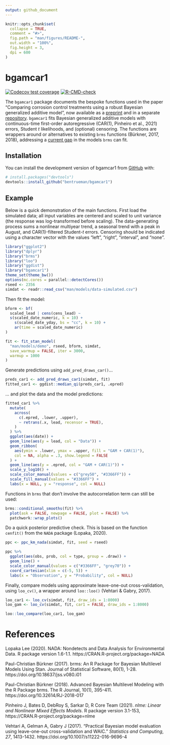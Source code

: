 ```yaml
---
output: github_document
---
```


<!-- README.md is generated from README.Rmd. Please edit that file -->

```r
knitr::opts_chunk$set(
  collapse = TRUE,
  comment = "#>",
  fig.path = "man/figures/README-",
  out.width = "100%",
  fig.height = 3,
  dpi = 600
)
```

# bgamcar1

<!-- badges: start -->
[![Codecov test coverage](https://codecov.io/gh/bentrueman/bgamcar1/branch/master/graph/badge.svg)](https://app.codecov.io/gh/bentrueman/bgamcar1?branch=master)
[![R-CMD-check](https://github.com/bentrueman/bgamcar1/workflows/R-CMD-check/badge.svg)](https://github.com/bentrueman/bgamcar1/actions)
<!-- badges: end -->

The `bgamcar1` package documents the bespoke functions used in the paper “Comparing corrosion control treatments using a robust Bayesian generalized additive model”, now available as a [preprint](https://doi.org/10.26434/chemrxiv-2022-b3f72) and in a separate [repository](https://github.com/bentrueman/compare-cct). `bgamcar1` fits Bayesian generalized additive models with continuous-time first-order autoregressive (CAR(1), Pinheiro et al., 2021) errors, Student *t* likelihoods, and (optional) censoring. The functions are wrappers around or alternatives to existing `brms` functions (Bürkner, 2017, 2018), addressing a [current gap](https://github.com/paul-buerkner/brms/issues/741) in the models `brms` can fit.

## Installation

You can install the development version of bgamcar1 from [GitHub](https://github.com/) with:

``` r
# install.packages("devtools")
devtools::install_github("bentrueman/bgamcar1")
```

## Example

Below is a quick demonstration of the main functions. First load the simulated data; all input variables are centered and scaled to unit variance (the response was log-transformed before scaling). The data-generating process sums a nonlinear multiyear trend, a seasonal trend with a peak in August, and CAR(1)-filtered Student-*t* errors. Censoring should be indicated using a character vector with the values "left", "right", "interval", and "none".

```r

library("ggplot2")
library("dplyr")
library("brms")
library("loo")
library("ggdist")
library("bgamcar1")
theme_set(theme_bw())
options(mc.cores = parallel::detectCores())
rseed <- 2356
simdat <- readr::read_csv("man/models/data-simulated.csv")
```

Then fit the model:

```r

bform <- bf(
  scaled_lead | cens(cens_lead) ~
  s(scaled_date_numeric, k = 10) +
    s(scaled_date_yday, bs = "cc", k = 10) +
    ar(time = scaled_date_numeric)
)

fit <- fit_stan_model(
  "man/models/demo", rseed, bform, simdat,
  save_warmup = FALSE, iter = 3000,
  warmup = 1000
)
```

Generate predictions using `add_pred_draws_car()`... 

```r

preds_car1 <- add_pred_draws_car1(simdat, fit)
fitted_car1 <- ggdist::median_qi(preds_car1, .epred)
```

... and plot the data and the model predictions:

```r

fitted_car1 %>%
  mutate(
    across(
      c(.epred, .lower, .upper),
      ~ retrans(.x, lead, recensor = TRUE),
    )
  ) %>%
  ggplot(aes(date)) +
  geom_line(aes(y = lead, col = "Data")) +
  geom_ribbon(
    aes(ymin = .lower, ymax = .upper, fill = "GAM + CAR(1)"),
    col = NA, alpha = .3, show.legend = FALSE
  ) +
  geom_line(aes(y = .epred, col = "GAM + CAR(1)")) +
  scale_y_log10() +
  scale_color_manual(values = c("grey50", "#3366FF")) +
  scale_fill_manual(values = "#3366FF") +
  labs(x = NULL, y = "response", col = NULL)
```

Functions in `brms` that don't involve the autocorrelation term can still be used:

```r

brms::conditional_smooths(fit) %>%
  plot(ask = FALSE, newpage = FALSE, plot = FALSE) %>%
  patchwork::wrap_plots()
```

Do a quick posterior predictive check. This is based on the function `cenfit()` from the `NADA` package (Lopaka, 2020).

```r

ppc <- ppc_km_nada(simdat, fit, seed = rseed)

ppc %>%
  ggplot(aes(obs, prob, col = type, group = .draw)) +
  geom_line() +
  scale_color_manual(values = c("#3366FF", "grey70")) +
  coord_cartesian(xlim = c(-5, 5)) +
  labs(x = "Observation", y = "Probability", col = NULL)
```

Finally, compare models using approximate leave-one-out cross-validation, using `loo_cv()`, a wrapper around `loo::loo()` (Vehtari & Gabry, 2017).

```r

loo_car1 <- loo_cv(simdat, fit, draw_ids = 1:8000)
loo_gam <- loo_cv(simdat, fit, car1 = FALSE, draw_ids = 1:8000)

loo::loo_compare(loo_car1, loo_gam)
```

# References  

Lopaka Lee (2020). NADA: Nondetects and Data Analysis for
  Environmental Data. R package version 1.6-1.1.
  https://CRAN.R-project.org/package=NADA

Paul-Christian Bürkner (2017). brms: An R Package for Bayesian
  Multilevel Models Using Stan. Journal of Statistical Software, 80(1),
  1-28. https://doi.org/10.18637/jss.v080.i01

Paul-Christian Bürkner (2018). Advanced Bayesian Multilevel Modeling
  with the R Package brms. The R Journal, 10(1), 395-411.                       https://doi.org/10.32614/RJ-2018-017
  
Pinheiro J, Bates D, DebRoy S, Sarkar D, R Core Team (2021). _nlme:
  Linear and Nonlinear Mixed Effects Models_. R package version 3.1-153,        https://CRAN.R-project.org/package=nlme
  
Vehtari A, Gelman A, Gabry J (2017). “Practical Bayesian model 
  evaluation using leave-one-out cross-validation and WAIC.” _Statistics 
  and Computing_, *27*, 1413-1432. https://doi.org/10.1007/s11222-016-9696-4
  
